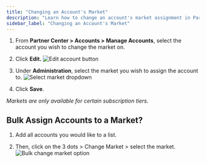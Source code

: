 ```yaml
---
title: "Changing an Account's Market"
description: "Learn how to change an account's market assignment in Partner Center"
sidebar_label: "Changing an Account's Market"
---
```


1. From **Partner Center > Accounts > Manage Accounts**, select the account you wish to change the market on.

2. Click **Edit.**
   ![Edit account button](/img/accounts/accounts-manage-accounts/edit_account_button.jpg)

3. Under **Administration**, select the market you wish to assign the account to.
   ![Select market dropdown](/img/accounts/accounts-manage-accounts/select_market_dropdown.jpg)

4. Click **Save**.

*Markets are only available for certain subscription tiers.*

## Bulk Assign Accounts to a Market?

1. Add all accounts you would like to a list.

2. Then, click on the 3 dots > Change Market > select the market.
   ![Bulk change market option](/img/accounts/accounts-manage-accounts/bulk_change_market.jpg)